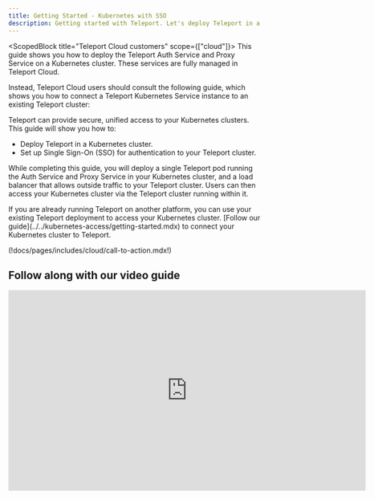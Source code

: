 ```yaml
---
title: Getting Started - Kubernetes with SSO
description: Getting started with Teleport. Let's deploy Teleport in a Kubernetes with SSO and Audit logs
---
```


<ScopedBlock title="Teleport Cloud customers" scope={["cloud"]}>
This guide shows you how to deploy the Teleport Auth Service and Proxy Service on a Kubernetes cluster. These services are fully managed in Teleport Cloud.

Instead, Teleport Cloud users should consult the following guide, which shows you how to connect a Teleport Kubernetes Service instance to an existing Teleport cluster:

</ScopedBlock>

Teleport can provide secure, unified access to your Kubernetes clusters. This guide will show you how to:

- Deploy Teleport in a Kubernetes cluster.
- Set up Single Sign-On (SSO) for authentication to your Teleport cluster.

While completing this guide, you will deploy a single Teleport pod running the Auth Service and Proxy Service in your Kubernetes cluster, and a load balancer that allows outside traffic to your Teleport cluster. Users can then access your Kubernetes cluster via the Teleport cluster running within it.

<Admonition type="tip" title="Have an existing Teleport cluster?">
If you are already running Teleport on another platform, you can use your existing Teleport deployment to access your Kubernetes cluster. [Follow our guide](../../kubernetes-access/getting-started.mdx) to connect your Kubernetes cluster to Teleport.
</Admonition>

(!docs/pages/includes/cloud/call-to-action.mdx!)

## Follow along with our video guide

<iframe
  width="712"
  height="400"
  src="https://www.youtube-nocookie.com/embed/VPGYLEMTdJ8?rel=0&modestbranding=1"
  frameBorder="0"
  allow="accelerometer; autoplay; encrypted-media; gyroscope; picture-in-picture"
  allowFullScreen
/>

## Prerequisites
- A registered domain name. This is required for Teleport to set up TLS via Let's Encrypt and for Teleport clients to verify the Proxy Service host.
- A Kubernetes cluster hosted by a cloud provider, which is required for the load balancer we deploy in this guide.

<Admonition title="Local-only setups" type="tip">
Teleport also supports Kubernetes in on-premise and air-gapped environments. If you would like to try out Teleport on your local machine, we recommend following our [Docker Compose guide](../../try-out-teleport/docker-compose.mdx).
</Admonition>

(!docs/pages/includes/kubernetes-access/helm-k8s.mdx!)

(!docs/pages/includes/permission-warning.mdx!)

## Step 1/3. Install Teleport

Let's start with a single-pod Teleport deployment using a persistent
volume as a backend. Modify the values of `CLUSTER_NAME` and `EMAIL`
according to your environment, where `CLUSTER_NAME` is the domain name you
are using for your Teleport deployment and `EMAIL` is an email address
used for notifications.

(!docs/pages/kubernetes-access/helm/includes/helm-repo-add.mdx!)

<Tabs>
  <TabItem label="Open Source">
    ```code
    $ CLUSTER_NAME="tele.example.com"
    $ EMAIL="mail@example.com"

    # Create the namespace and configure its PodSecurityAdmission
    $ kubectl create namespace teleport-cluster
    namespace/teleport-cluster created

    $ kubectl label namespace teleport-cluster 'pod-security.kubernetes.io/enforce=baseline'
    namespace/teleport-cluster labeled
    
    # Install a single node teleport cluster and provision a cert using ACME.
    # Set clusterName to unique hostname, for example tele.example.com
    # Set acmeEmail to receive correspondence from Letsencrypt certificate authority.
    $ helm install teleport-cluster teleport/teleport-cluster \
      --create-namespace \
      --namespace=teleport-cluster \
      --set clusterName=${CLUSTER_NAME?} \
      --set acme=true \
      --set acmeEmail=${EMAIL?} \
      --version (=teleport.version=)
    ```
  </TabItem>

  <TabItem label="Enterprise" scope={["enterprise"]}>
    ```code
    $ CLUSTER_NAME="tele.example.com"
    $ EMAIL="mail@example.com"

    # Create the namespace and configure its PodSecurityAdmission
    $ kubectl create namespace teleport-cluster-ent
    namespace/teleport-cluster-ent created

    $ kubectl label namespace teleport-cluster-ent 'pod-security.kubernetes.io/enforce=baseline'
    namespace/teleport-cluster-ent labeled

    # Set the kubectl context to the namespace to save some typing
    $ kubectl config set-context --current --namespace=teleport-cluster-ent

    # Get a license from Teleport and create a secret called "license" in the
    # namespace you created
    $ kubectl create secret generic license --from-file=license.pem

    # Install Teleport
    $ helm install teleport-cluster teleport/teleport-cluster \
      --namespace=teleport-cluster-ent \
      --version (=teleport.version=) \
      --set clusterName=${CLUSTER_NAME?} \
      --set acme=true \
      --set enterprise=true \
      --set acmeEmail=${EMAIL?}
    ```
  </TabItem>
</Tabs>

Teleport's Helm chart uses an [external load balancer](https://kubernetes.io/docs/tasks/access-application-cluster/create-external-load-balancer/)
to create a public IP for Teleport.

<Tabs>
  <TabItem label="Open Source">
    ```code
    # Set kubectl context to the namespace to save some typing
    $ kubectl config set-context --current --namespace=teleport-cluster

    # Service is up, load balancer is created
    $ kubectl get services
    NAME                    TYPE           CLUSTER-IP   EXTERNAL-IP      PORT(S)                        AGE
    teleport-cluster        LoadBalancer   10.4.4.73    104.199.126.88   443:31204/TCP,3026:32690/TCP   89s
    teleport-cluster-auth   ClusterIP      10.4.2.51    <none>           3025/TCP,3026/TCP              89s

    # Save the pod IP or hostname.
    $ SERVICE_IP=$(kubectl get services teleport-cluster -o jsonpath='{.status.loadBalancer.ingress[0].ip}')
    $ echo $SERVICE_IP
    104.199.126.88
    ```

    If `$SERVICE_IP` is blank, your cloud provider may have assigned a hostname to the load balancer rather than an IP address. Run the following command to retrieve the hostname, which you will use in place of `$SERVICE_IP` for subsequent commands.

    ```code
    $ SERVICE_IP=$(kubectl get services teleport-cluster -o jsonpath='{.status.loadBalancer.ingress[0].hostname}')
    ```
  </TabItem>

  <TabItem label="Enterprise" scope={["enterprise"]}>
    ```code
    # Set kubectl context to the namespace to set some typing
    $ kubectl config set-context --current --namespace=teleport-cluster-ent

    # Service is up, load balancer is created
    $ kubectl get services
    NAME                        TYPE           CLUSTER-IP   EXTERNAL-IP      PORT(S)                        AGE
    teleport-cluster-ent        LoadBalancer   10.4.4.73    104.199.126.88   443:31204/TCP,3026:32690/TCP   89s
    teleport-cluster-ent-auth   ClusterIP      10.4.2.51    <none>           3025/TCP,3026/TCP              89s

    # Save the pod IP or hostname.
    $ SERVICE_IP=$(kubectl get services teleport-cluster-ent -o jsonpath='{.status.loadBalancer.ingress[0].ip}')
    $ echo $SERVICE_IP
    104.199.126.88
    ```

    If `$SERVICE_IP` is blank, your cloud provider may have assigned a hostname to the load balancer rather than an IP address. Run the following command to retrieve the hostname, which you will use in place of `$SERVICE_IP` for subsequent commands.

    ```code
    $ SERVICE_IP=$(kubectl get services teleport-cluster -o jsonpath='{.status.loadBalancer.ingress[0].hostname}')
    ```
  </TabItem>
</Tabs>

(!docs/pages/includes/dns.mdx!)

Use the following command to confirm that Teleport is running:

```code
$ curl https://tele.example.com/webapi/ping

# {"server_version":"6.0.0","min_client_version":"3.0.0"}
```

## Step 2/3. Create a local user

Local users are a reliable fallback for cases when the SSO provider is down.
Let's create a local user `alice` who has access to Kubernetes group `system:masters`.

Save this role as `member.yaml`:

```yaml
kind: role
version: v5
metadata:
  name: member
spec:
  allow:
    kubernetes_groups: ["system:masters"]
    kubernetes_labels:
      '*': '*'
```

Create the role and add a user:

<Tabs>
  <TabItem label="Open Source">
    ```code
    # Create a role
    $ kubectl exec -i deployment/teleport-cluster-auth -- tctl create -f < member.yaml

    # Generate an invite link for the user.
    $ kubectl exec -ti deployment/teleport-cluster-auth -- tctl  users add alice --roles=member

    # User "alice" has been created but requires a password. Share this URL with the user to
    # complete user setup, link is valid for 1h:

    # https://tele.example.com:443/web/invite/random-token-id-goes-here

    # NOTE: Make sure tele.example.com:443 points at a Teleport proxy which users can access.
    ```
  </TabItem>
  <TabItem label="Enterprise" scope={["enterprise"]}>
    ```code
    # Create a role
    $ kubectl exec -i deployment/teleport-cluster-ent-auth -- tctl create -f < member.yaml

    # Generate an invite link for the user.
    $ kubectl exec -ti deployment/teleport-cluster-ent-auth -- tctl  users add alice --roles=member

    # User "alice" has been created but requires a password. Share this URL with the user to
    # complete user setup, link is valid for 1h:

    # https://tele.example.com:443/web/invite/<invite-token>

    # NOTE: Make sure tele.example.com:443 points at a Teleport proxy which users can access.
    ```
  </TabItem>
</Tabs>

Let's install `tsh` and `tctl` on Linux.
For other install options, check out the [installation guide](../../installation.mdx)

<Tabs>
  <TabItem label="Open Source">
    ```code
    $ curl -L -O https://get.gravitational.com/teleport-v(=teleport.version=)-linux-amd64-bin.tar.gz
    $ tar -xzf teleport-v(=teleport.version=)-linux-amd64-bin.tar.gz
    $ sudo mv teleport/tsh /usr/local/bin/tsh
    $ sudo mv teleport/tctl /usr/local/bin/tctl
    ```
  </TabItem>

  <TabItem label="Enterprise" scope={["enterprise"]}>
    ```code
    $ curl -L -O https://get.gravitational.com/teleport-ent-v(=teleport.version=)-linux-amd64-bin.tar.gz
    $ tar -xzf teleport-ent-v(=teleport.version=)-linux-amd64-bin.tar.gz
    $ sudo mv teleport-ent/tsh /usr/local/bin/tsh
    $ sudo mv teleport-ent/tctl /usr/local/bin/tctl
    ```
  </TabItem>
</Tabs>

Try `tsh login` with a local user.

```code
$ tsh login --proxy=tele.example.com:443 --user=alice
```

Once you're connected to the Teleport cluster, list the available Kubernetes clusters for your user:

```code
# List connected Kubernetes clusters
$ tsh kube ls

Kube Cluster Name Selected
----------------- --------
tele.example.com
```

Login to the Kubernetes cluster and create a new separate kubeconfig to connect to the Kubernetes cluster.
Using a separate kubeconfig file allows you to easily switch between the kubeconfig you used to install
Teleport and the one issued by Teleport. This is useful during the install process if something goes wrong.

```
$ KUBECONFIG=$HOME/teleport-kubeconfig.yaml tsh kube login tele.example.com

$ KUBECONFIG=$HOME/teleport-kubeconfig.yaml kubectl get -n teleport-cluster pods
NAME                                      READY   STATUS    RESTARTS   AGE
pod/teleport-cluster-auth-57989d4-4q2ds   1/1     Running   0          22h
pod/teleport-cluster-auth-57989d4-rtrzn   1/1     Running   0          22h
pod/teleport-cluster-proxy-c6bf55-w96d2   1/1     Running   0          22h
pod/teleport-cluster-proxy-c6bf55-z256w   1/1     Running   0          22h
```

## Step 3/3. SSO for Kubernetes

In this step, we will set up the GitHub Single Sign-On connector for the OSS version of Teleport and Okta for the Enterprise version.

<Tabs>
  <TabItem label="Open Source">
    Save the file below as `github.yaml` and update the fields. You will need to set up the
    [GitHub OAuth 2.0 Connector](https://developer.github.com/apps/building-oauth-apps/creating-an-oauth-app/) app.
    Any member with the team `admin` in the organization `octocats` will be able to assume a builtin role `access`.

    ```yaml
    kind: github
    version: v3
    metadata:
      # connector name that will be used with `tsh --auth=github login`
      name: github
    spec:
      # client ID of your GitHub OAuth app
      client_id: client-id
      # client secret of your GitHub OAuth app
      client_secret: client-secret
      # This name will be shown on UI login screen
      display: GitHub
      # Change tele.example.com to your domain name
      redirect_url: https://tele.example.com:443/v1/webapi/github/callback
      # Map github teams to teleport roles
      teams_to_roles:
        - organization: octocats # GitHub organization name
          team: admin            # GitHub team name within that organization
          # map GitHub's "admin" team to Teleport's "access" role
          roles: ["access"]
    ```
  </TabItem>

  <TabItem label="Enterprise" scope={["enterprise"]}>
    Follow the [SAML Okta Guide](../../access-controls/sso/okta.mdx#configure-okta) to create a SAML app.
    Check out [OIDC guides](../../access-controls/sso/oidc.mdx#identity-providers) for OpenID Connect apps.
    Save the file below as `okta.yaml` and update the `acs` field.
    Any member in Okta group `okta-admin` will assume a builtin role `access`.

    ```yaml
    kind: saml
    version: v2
    metadata:
      name: okta
    spec:
      acs: https://tele.example.com/v1/webapi/saml/acs
      attributes_to_roles:
      - {name: "groups", value: "okta-admin", roles: ["access"]}
      entity_descriptor: |
        <?xml !!! Make sure to shift all lines in XML descriptor
        with 4 spaces, otherwise things will not work
    ```
  </TabItem>
</Tabs>

To create a connector, we are going to run Teleport's admin tool `tctl` from the pod.

<Tabs>
  <TabItem label="Open Source">
    ```code
    $ kubectl config set-context --current --namespace=teleport-cluster

    $ kubectl exec -i deployment/teleport-cluster-auth -- tctl create -f < github.yaml
    authentication connector "github" has been created
    ```
  </TabItem>

  <TabItem label="Enterprise"  scope={["enterprise"]}>
    ```code
    $ kubectl exec -i deployment/teleport-cluster-ent-auth -- tctl create -f < okta.yaml
    authentication connector 'okta' has been created
    ```
  </TabItem>
</Tabs>

Try `tsh login` with a GitHub user. This example uses a custom `KUBECONFIG` to prevent overwriting
the default one in case there is a problem.

<Tabs>
  <TabItem label="Open Source">
    ```code
    $ KUBECONFIG=${HOME?}/teleport.yaml tsh login --proxy=tele.example.com --auth=github
    ```
  </TabItem>

  <TabItem label="Enterprise" scope={["enterprise"]}>
    ```code
    $ KUBECONFIG=${HOME?}/teleport.yaml tsh login --proxy=tele.example.com --auth=okta
    ```
  </TabItem>
</Tabs>

<Admonition
  type="note"
  title="Debugging SSO"
>
  If you are getting a login error, take a look at the audit log for details:

  ```code
  $ kubectl exec -ti deployment/teleport-cluster-auth -- tail -n 100 /var/lib/teleport/log/events.log

  {"error":"user \"alice\" does not belong to any teams configured in \"github\" connector","method":"github","attributes":{"octocats":["devs"]}}
  ```
</Admonition>

## Next steps

To see all of the options you can set in the values file for the
`teleport-cluster` Helm chart, consult our [reference
guide](../../reference/helm-reference/teleport-cluster.mdx).

Read our guides to additional ways you can protect Kubernetes clusters with
Teleport:

- [Connect Multiple Kubernetes Clusters](../../kubernetes-access/guides/multiple-clusters.mdx)
- [Set up Machine ID with Kubernetes](../../machine-id/guides/kubernetes.mdx)
- [Federated Access using Trusted Clusters](../../kubernetes-access/guides/federation.mdx)
- [Single-Sign On and Kubernetes Access Control](../../kubernetes-access/controls.mdx)
